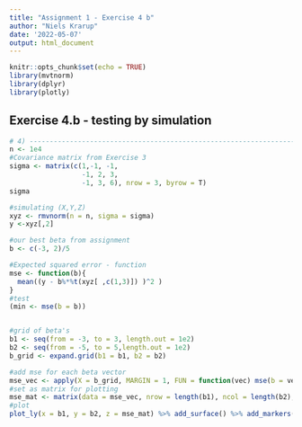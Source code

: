 ```yaml
---
title: "Assignment 1 - Exercise 4 b"
author: "Niels Krarup"
date: '2022-05-07'
output: html_document
---
```


```r
knitr::opts_chunk$set(echo = TRUE)
library(mvtnorm)
library(dplyr)
library(plotly)

```

## Exercise 4.b - testing by simulation

```r
# 4) ----------------------------------------------------------------------
n <- 1e4
#Covariance matrix from Exercise 3
sigma <- matrix(c(1,-1, -1,
                  -1, 2, 3,
                  -1, 3, 6), nrow = 3, byrow = T)
sigma

#simulating (X,Y,Z)
xyz <- rmvnorm(n = n, sigma = sigma)
y <-xyz[,2]

#our best beta from assignment
b <- c(-3, 2)/5

#Expected squared error - function
mse <- function(b){
  mean((y - b%*%t(xyz[ ,c(1,3)]) )^2 )
}
#test 
(min <- mse(b = b))


#grid of beta's
b1 <- seq(from = -3, to = 3, length.out = 1e2)
b2 <- seq(from = -5, to = 5,length.out = 1e2)
b_grid <- expand.grid(b1 = b1, b2 = b2)

#add mse for each beta vector
mse_vec <- apply(X = b_grid, MARGIN = 1, FUN = function(vec) mse(b = vec))
#set as matrix for plotting
mse_mat <- matrix(data = mse_vec, nrow = length(b1), ncol = length(b2), byrow = T)
#plot
plot_ly(x = b1, y = b2, z = mse_mat) %>% add_surface() %>% add_markers(x = b[1], y = b[2], z = min)
```
